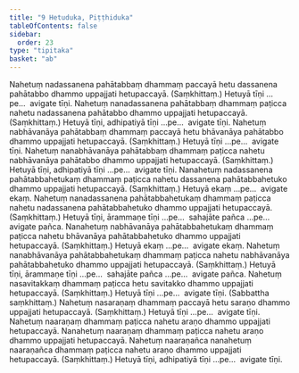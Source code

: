 ```yaml
---
title: "9 Hetuduka, Piṭṭhiduka"
tableOfContents: false
sidebar:
  order: 23
type: "tipitaka"
basket: "ab"
---
```



<DynamicBreadcrumb />

<Division number="42">

<Paragraph number="92">
Nahetuṃ nadassanena pahātabbaṃ dhammaṃ paccayā hetu dassanena pahātabbo dhammo uppajjati hetupaccayā. (Saṃkhittaṃ.) Hetuyā tīṇi …pe…  avigate tīṇi.
</Paragraph>

<Paragraph number="93">
Nahetuṃ nanadassanena pahātabbaṃ dhammaṃ paṭicca nahetu nadassanena pahātabbo dhammo uppajjati hetupaccayā. (Saṃkhittaṃ.) Hetuyā tīṇi, adhipatiyā tīṇi …pe…  avigate tīṇi.
</Paragraph>

</Division>
<Division number="43">

<Paragraph number="94">
Nahetuṃ nabhāvanāya pahātabbaṃ dhammaṃ paccayā hetu bhāvanāya pahātabbo dhammo uppajjati hetupaccayā. (Saṃkhittaṃ.) Hetuyā tīṇi …pe…  avigate tīṇi.
</Paragraph>

<Paragraph number="95">
Nahetuṃ nanabhāvanāya pahātabbaṃ dhammaṃ paṭicca nahetu nabhāvanāya pahātabbo dhammo uppajjati hetupaccayā. (Saṃkhittaṃ.) Hetuyā tīṇi, adhipatiyā tīṇi …pe…  avigate tīṇi.
</Paragraph>

</Division>
<Division number="44">

<Paragraph number="96">
Nanahetuṃ nadassanena pahātabbahetukaṃ dhammaṃ paṭicca nahetu dassanena pahātabbahetuko dhammo uppajjati hetupaccayā. (Saṃkhittaṃ.) Hetuyā ekaṃ …pe…  avigate ekaṃ.
</Paragraph>

<Paragraph number="97">
Nahetuṃ nanadassanena pahātabbahetukaṃ dhammaṃ paṭicca nahetu nadassanena pahātabbahetuko dhammo uppajjati hetupaccayā. (Saṃkhittaṃ.) Hetuyā tīṇi, ārammaṇe tīṇi …pe…  sahajāte pañca …pe…  avigate pañca.
</Paragraph>

</Division>
<Division number="45">

<Paragraph number="98">
Nanahetuṃ nabhāvanāya pahātabbahetukaṃ dhammaṃ paṭicca nahetu bhāvanāya pahātabbahetuko dhammo uppajjati hetupaccayā. (Saṃkhittaṃ.) Hetuyā ekaṃ …pe…  avigate ekaṃ.
</Paragraph>

<Paragraph number="99">
Nahetuṃ nanabhāvanāya pahātabbahetukaṃ dhammaṃ paṭicca nahetu nabhāvanāya pahātabbahetuko dhammo uppajjati hetupaccayā. (Saṃkhittaṃ.) Hetuyā tīṇi, ārammaṇe tīṇi …pe…  sahajāte pañca …pe…  avigate pañca.
</Paragraph>

</Division>
<Division number="46">

<Paragraph number="100">
Nahetuṃ nasavitakkaṃ dhammaṃ paṭicca hetu savitakko dhammo uppajjati hetupaccayā. (Saṃkhittaṃ.)
</Paragraph>

<Paragraph number="101">
Hetuyā tīṇi …pe…  avigate tīṇi. (Sabbattha saṃkhittaṃ.)
</Paragraph>

</Division>
<Division number="47">

<Paragraph number="102">
Nahetuṃ nasaraṇaṃ dhammaṃ paccayā hetu saraṇo dhammo uppajjati hetupaccayā. (Saṃkhittaṃ.) Hetuyā tīṇi …pe…  avigate tīṇi.
</Paragraph>

<Paragraph number="103">
Nahetuṃ naaraṇaṃ dhammaṃ paṭicca nahetu araṇo dhammo uppajjati hetupaccayā. Nanahetuṃ naaraṇaṃ dhammaṃ paṭicca nahetu araṇo dhammo uppajjati hetupaccayā. Nahetuṃ naaraṇañca nanahetuṃ naaraṇañca dhammaṃ paṭicca nahetu araṇo dhammo uppajjati hetupaccayā. (Saṃkhittaṃ.) Hetuyā tīṇi, adhipatiyā tīṇi …pe…  avigate tīṇi.
</Paragraph>
</Division>